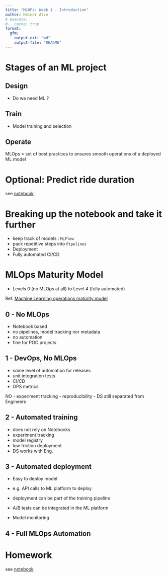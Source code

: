 ```yaml
---
title: "MLOPs: Week 1 - Introduction"
author: Heiner Atze
# execute:
#   cache: true
format:
  gfm:
    output-ext: "md"
    output-file: "README"
---
```


# Stages of an ML project

## Design
- Do we need ML ?

## Train
- Model training and selection

## Operate
MLOps = set of best practices to ensures smooth operations of a deployed ML model

# Optional: Predict ride duration

see [notebook](./train_model/duration_predicion.ipynb)

# Breaking up the notebook and take it further

- keep track of models : `MLFlow`
- pack repetitive steps into `Pipelines`
- Deployment
- Fully automated CI/CD

# MLOps Maturity Model 

- Levels 0 (no MLOps at all) to Level 4 (fully automated)

Ref. [Machine Learning operations maturity model](https://learn.microsoft.com/en-us/azure/architecture/ai-ml/guide/mlops-maturity-model)

## 0 - No MLOps

- Notebook based
- no pipelines, model tracking nor metadata
- no automation
- fine for POC projects

## 1 - DevOps, No MLOps

- some level of automation for releases
- unit integration tests
- CI/CD
- OPS metrics

NO
- experiment tracking
- reproducibility
- DS still separated from Engineers

## 2 - Automated training

- does not rely on Notebooks
- experiment tracking
- model registry
- low friction deployment
- DS works with Eng.

## 3 - Automated deployment

- Easy to deploy model
- e.g. API calls to ML platform to deploy
- deployment can be part of the training pipeline

- A/B  tests can be integrated in the ML platform
- Model monitoring

## 4 - Full MLOps Automation

# Homework

see [notebook](./train_model/duration_prediction_yellow.ipynb)